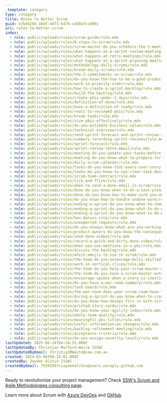 ```yaml
---
_template: category
type: category
title: Rules to Better Scrum
guid: e7bd429d-10df-4d73-b479-cd20afcc8091
uri: rules-to-better-scrum
index:
  - rule: public/uploads/rules/scrum-guide/rule.mdx
  - rule: public/uploads/rules/8-steps-to-scrum/rule.mdx
  - rule: public/uploads/rules/scrum-master-do-you-schedule-the-3-meetings/rule.mdx
  - rule: public/uploads/rules/what-happens-at-a-sprint-review-meeting/rule.mdx
  - rule: public/uploads/rules/what-happens-at-retro-meetings/rule.mdx
  - rule: public/uploads/rules/what-happens-at-a-sprint-planning-meeting/rule.mdx
  - rule: public/uploads/rules/methodology-daily-scrums/rule.mdx
  - rule: public/uploads/rules/bread-daily-scrums/rule.mdx
  - rule: public/uploads/rules/the-3-commitments-in-scrum/rule.mdx
  - rule: public/uploads/rules/do-you-know-the-how-to-be-a-good-product-owner/rule.mdx
  - rule: public/uploads/rules/work-in-priority-order/rule.mdx
  - rule: public/uploads/rules/how-to-create-a-sprint-backlog/rule.mdx
  - rule: public/uploads/rules/build-the-backlog/rule.mdx
  - rule: public/uploads/rules/create-pbis-under-2-days/rule.mdx
  - rule: public/uploads/rules/definition-of-done/rule.mdx
  - rule: public/uploads/rules/have-a-definition-of-ready/rule.mdx
  - rule: public/uploads/rules/react-to-reviewed-pbis/rule.mdx
  - rule: public/uploads/rules/break-tasks/rule.mdx
  - rule: public/uploads/rules/size-pbis-effectively/rule.mdx
  - rule: public/uploads/rules/do-you-estimate-business-value/rule.mdx
  - rule: public/uploads/rules/technical-overview/rule.mdx
  - rule: public/uploads/rules/send-sprint-forecast-and-sprint-review-retro-emails-to-the-client/rule.mdx
  - rule: public/uploads/rules/summary-recording-sprint-reviews/rule.mdx
  - rule: public/uploads/rules/sprint-forecast/rule.mdx
  - rule: public/uploads/rules/sprint-review-retro-email/rule.mdx
  - rule: public/uploads/rules/meeting-do-you-update-your-tasks-before-the-daily-scrum/rule.mdx
  - rule: public/uploads/rules/meeting-do-you-know-what-to-prepare-for-each-meeting/rule.mdx
  - rule: public/uploads/rules/daily-scrum-calendar/rule.mdx
  - rule: public/uploads/rules/tasks-do-you-know-that-every-user-story-should-have-an-owner/rule.mdx
  - rule: public/uploads/rules/tasks-do-you-know-to-use-clear-task-descriptions/rule.mdx
  - rule: public/uploads/rules/scrum-team-contract/rule.mdx
  - rule: public/uploads/rules/tick-and-flick/rule.mdx
  - rule: public/uploads/rules/when-to-send-a-done-email-in-scrum/rule.mdx
  - rule: public/uploads/rules/done-do-you-know-when-to-do-a-test-please-in-scrum/rule.mdx
  - rule: public/uploads/rules/done-do-you-know-how-to-make-sure-you-deliver-a-build-thats-tested-every-sprint/rule.mdx
  - rule: public/uploads/rules/do-you-know-how-to-handle-undone-work/rule.mdx
  - rule: public/uploads/rules/ending-a-sprint-do-you-know-when-to-remove-stories-from-the-sprint/rule.mdx
  - rule: public/uploads/rules/ending-a-sprint-do-you-know-what-to-do-with-partially-completed-stories/rule.mdx
  - rule: public/uploads/rules/ending-a-sprint-do-you-know-what-to-do-when-your-sprint-fails/rule.mdx
  - rule: public/uploads/rules/ben-darwin-rule/rule.mdx
  - rule: public/uploads/rules/unexpected-requests/rule.mdx
  - rule: public/uploads/rules/do-you-always-know-what-are-you-working-on/rule.mdx
  - rule: public/uploads/rules/product-owners-do-you-know-the-consequence-of-disrupting-a-team/rule.mdx
  - rule: public/uploads/rules/send-done-videos/rule.mdx
  - rule: public/uploads/rules/record-a-quick-and-dirty-done-video/rule.mdx
  - rule: public/uploads/rules/when-you-use-mentions-in-a-pbi/rule.mdx
  - rule: public/uploads/rules/discuss-the-backlog/rule.mdx
  - rule: public/uploads/rules/which-emojis-to-use-in-scrum/rule.mdx
  - rule: public/uploads/rules/the-team-do-you-encourage-multi-skilled-teams-by-leaving-your-comfort-zone/rule.mdx
  - rule: public/uploads/rules/work-in-vertical-slices/rule.mdx
  - rule: public/uploads/rules/the-team-do-you-help-your-scrum-master-not-scrummaster-protect-and-serve-the-team/rule.mdx
  - rule: public/uploads/rules/the-team-do-you-have-a-scrum-master-outside-the-dev-team/rule.mdx
  - rule: public/uploads/rules/encourage-spikes-when-a-story-is-inestimable/rule.mdx
  - rule: public/uploads/rules/do-you-have-a-war-room-summary/rule.mdx
  - rule: public/uploads/rules/task-board/rule.mdx
  - rule: public/uploads/rules/the-war-room-does-your-scrum-room-have-the-best-scrum-image/rule.mdx
  - rule: public/uploads/rules/during-a-sprint-do-you-know-when-to-create-bugs/rule.mdx
  - rule: public/uploads/rules/do-you-know-how-devops-fits-in-with-scrum/rule.mdx
  - rule: public/uploads/rules/printed-story-cards/rule.mdx
  - rule: public/uploads/rules/do-you-know-your-agility-index/rule.mdx
  - rule: public/uploads/rules/whole-team-quality/rule.mdx
  - rule: public/uploads/rules/meaningful-pbi-titles/rule.mdx
  - rule: public/uploads/rules/useful-information-on-changes/rule.mdx
  - rule: public/uploads/rules/backlog-refinement-meeting/rule.mdx
  - rule: public/uploads/rules/acceptance-criteria/rule.mdx
  - rule: public/uploads/rules/do-you-assign-severity-levels/rule.mdx
lastUpdated: 2025-06-24T04:24:55.000Z
lastUpdatedBy: Christian Morford-Waite [SSW]
lastUpdatedByEmail: ChristianMWaite@ssw.com.au
created: 2024-03-06T09:25:01.000Z
createdBy: Jayden Alchin [SSW]
createdByEmail: 75593567+jaydenalchin@users.noreply.github.com
---
```


Ready to revolutionize your project management? Check [SSW's Scrum and Agile Methodologies consulting page](https://www.ssw.com.au/consulting/scrum).

Learn more about Scrum with [Azure DevOps](/rules-to-better-scrum-using-azure-devops) and [GitHub](/rules-to-better-scrum-using-github).
